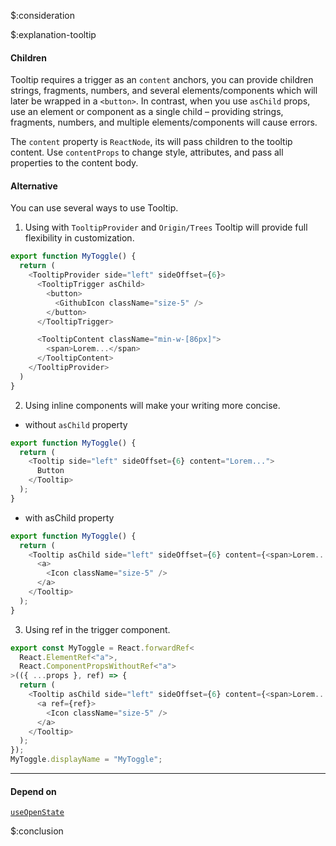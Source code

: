 $:consideration



$:explanation-tooltip

#### Children

Tooltip requires a trigger as an `content` anchors, you can provide children strings, fragments, numbers, and several elements/components which will later be wrapped in a `<button>`.
In contrast, when you use `asChild` props, use an element or component as a single child – providing strings, fragments, numbers, and multiple elements/components will cause errors.

The `content` property is `ReactNode`, its will pass children to the tooltip content. Use `contentProps` to change style, attributes, and pass all properties to the content body.


#### Alternative

You can use several ways to use Tooltip.

1. Using with `TooltipProvider` and `Origin/Trees` Tooltip will provide full flexibility in customization.

```js
export function MyToggle() {
  return (
    <TooltipProvider side="left" sideOffset={6}>
      <TooltipTrigger asChild>
        <button>
          <GithubIcon className="size-5" />
        </button>
      </TooltipTrigger>

      <TooltipContent className="min-w-[86px]">
        <span>Lorem...</span>
      </TooltipContent>
    </TooltipProvider>
  )
}
```


2. Using inline components will make your writing more concise.

- without `asChild` property
```js
export function MyToggle() {
  return (
    <Tooltip side="left" sideOffset={6} content="Lorem...">
      Button
    </Tooltip>
  );
}
```

- with asChild property
```js
export function MyToggle() {
  return (
    <Tooltip asChild side="left" sideOffset={6} content={<span>Lorem...</span>}>
      <a>
        <Icon className="size-5" />
      </a>
    </Tooltip>
  );
}
```

3. Using ref in the trigger component.

```js
export const MyToggle = React.forwardRef<
  React.ElementRef<"a">,
  React.ComponentPropsWithoutRef<"a">
>(({ ...props }, ref) => {
  return (
    <Tooltip asChild side="left" sideOffset={6} content={<span>Lorem...</span>}>
      <a ref={ref}>
        <Icon className="size-5" />
      </a>
    </Tooltip>
  );
});
MyToggle.displayName = "MyToggle";
```

___

#### Depend on

[`useOpenState`](/docs/hooks/use-open-state)


$:conclusion


